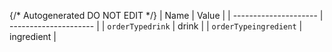 {/* Autogenerated DO NOT EDIT  */}
| Name                  | Value                 |
| --------------------- | --------------------- |
| `orderTypedrink`      | drink                 |
| `orderTypeingredient` | ingredient            |